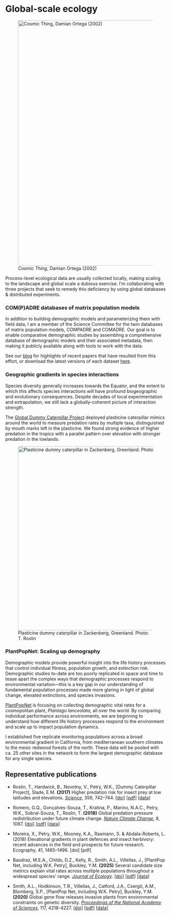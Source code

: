 # Global-scale ecology

![*Cosmic Thing*, Damian Ortega (2002)](/static/ortgega-cosmic-thing.jpg){fig-align="center" width="8in"}

Process-level ecological data are usually collected locally, making scaling to the landscape and global scale a dubious exercise. I’m collaborating with three projects that seek to remedy this deficiency by using global databases & distributed experiments.

### COM(P)ADRE databases of matrix population models

In addition to building demographic models and parameterizing them with field data, I am a member of the Science Committee for the twin databases of matrix population models, COMPADRE and COMADRE. Our goal is to enable comparative demographic studies by assembling a comprehensive database of demographic models and their associated metadata, then making it publicly available along with tools to work with the data.

See our [blog](https://compadredb.wordpress.com/) for highlights of recent papers that have resulted from this effort, or download the latest versions of each dataset [here](http://www.compadre-db.org/Data).

### Geographic gradients in species interactions

Species diversity generally increases towards the Equator, and the extent to which this affects species interactions will have profound biogeographic and evolutionary consequences. Despite decades of local experimentation and extrapolation, we still lack a globally-coherent picture of interaction strength.

The [Global Dummy Caterpillar Project](http://www.helsinki.fi/foodwebs/dummycaterpillars/index.htm) deployed plasticine caterpillar mimics around the world to measure predation rates by multiple taxa, distinguished by mouth marks left in the plasticine. We found strong evidence of higher predation in the tropics with a parallel pattern over elevation with stronger predation in the lowlands.

![Plasticine dummy caterpillar in Zackenberg, Greenland. Photo: T. Roslin](/static/zackenberg-dummy-caterpillar.png){alt="Plasticine dummy caterpillar in Zackenberg, Greenland. Photo: T. Roslin" fig-align="center" width="6in"}

### PlantPopNet: Scaling up demography

Demographic models provide powerful insight into the life history processes that control individual fitness, population growth, and extinction risk. Demographic studies to-date are too poorly replicated in space and time to tease apart the complex ways that demographic processes respond to environmental variation—this is a key gap in our understanding of fundamental population processes made more glaring in light of global change, elevated extinctions, and species invasions.

[PlantPopNet](https://www.plantpopnet.com/) is focusing on collecting demographic vital rates for a cosmopolitan plant, *Plantago lanceolata*, all over the world. By comparing individual performance across environments, we are beginning to understand how different life history processes respond to the environment and scale up to impact population dynamics.

I established five replicate monitoring populations across a broad environmental gradient in California, from mediterranean southern climates to the mesic redwood forests of the north. These data will be pooled with ca. 25 other sites in the network to form the largest demographic database for any single species.

## Representative publications

-   Roslin, T., Hardwick, B., Novotny, V., Petry, W.K., \[Dummy Caterpillar Project\], Slade, E.M. **(2017)** Higher predation risk for insect prey at low latitudes and elevations. [*Science*]{.underline}, 356, 742–744. [\[doi\]](https://doi.org/10.1126/science.aaj1631) [\[pdf\]](publications/Roslin%20et%20al.%20-%202017%20-%20Higher%20predation%20risk%20for%20insect%20prey%20at%20low%20latit.pdf) [\[data\]](https://doi.org/10.5061/dryad.j432q)

-   Romero, G.Q., Gonçalves-Souza, T., Kratina, P., Marino, N.A.C., Petry, W.K., Sobral-Souza, T., Roslin, T. **(2018)** Global predation pressure redistribution under future climate change. [*Nature Climate Change*]{.underline}, 8, 1087. [\[doi\]](https://doi.org/10.1038/s41558-018-0347-y) [\[pdf\]](publications/Romero%20et%20al.%20-%202018%20-%20Global%20predation%20pressure%20redistribution%20under%20fut.pdf) [\[data\]](https://doi.org/10.5061/dryad.j432q)

-   Moreira, X., Petry, W.K., Mooney, K.A., Rasmann, S. & Abdala-Roberts, L. (2018) Elevational gradients in plant defences and insect herbivory: recent advances in the field and prospects for future research. Ecography, 41, 1485–1496. \[doi\] \[pdf\]

-   Baudraz, M.E.A., Childs, D.Z., Kelly, R., Smith, A.L., Villellas, J., \[PlantPop Net, including W.K. Petry\], Buckley, Y.M. **(2025)** Several candidate size metrics explain vital rates across multiple populations throughout a widespread species’ range. [*Journal of Ecology*]{.underline}. [\[doi\]](http://doi.org/10.1111/1365-2745.70148) [\[pdf\]](publications/Baudraz%20et%20al.%20-%20Several%20candidate%20size%20metrics%20explain%20vital%20rates%20across%20multiple%20populations%20throughout%20a%20widespre.pdf) [\[data\]](https://datadryad.org/dataset/doi:10.5061/dryad.mw6m9067c)

-   Smith, A.L., Hodkinson, T.R., Villellas, J., Catford, J.A., Csergő, A.M., Blomberg, S.P., \[PlantPop Net, including W.K. Petry\], Buckley, Y.M. **(2020)** Global gene flow releases invasive plants from environmental constraints on genetic diversity. [*Proceedings of the National Academy of Sciences*]{.underline}, 117, 4218-4227. [\[doi\]](https://doi.org/10.1073/pnas.1915848117) [\[pdf\]](publications/Smith%20et%20al.%20-%202020%20-%20Global%20gene%20flow%20releases%20invasive%20plants%20from%20env.pdf) [\[data\]](https://zenodo.org/record/3626288)
